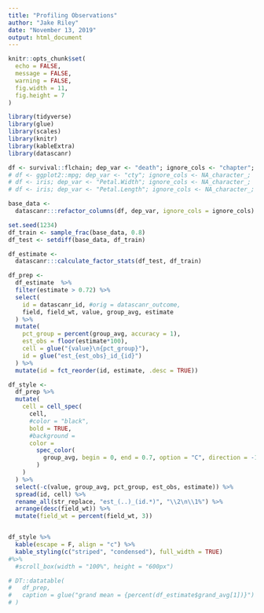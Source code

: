 ```yaml
---
title: "Profiling Observations"
author: "Jake Riley"
date: "November 13, 2019"
output: html_document
---
```


<style type="text/css">
div.main-container {
  max-width: 100%;
  margin-left: auto;
  margin-right: auto;
}
</style>

```r
knitr::opts_chunk$set(
  echo = FALSE, 
  message = FALSE, 
  warning = FALSE,
  fig.width = 11,
  fig.height = 7
)
```

```r
library(tidyverse)
library(glue)
library(scales)
library(knitr)
library(kableExtra)
library(datascanr)

df <- survival::flchain; dep_var <- "death"; ignore_cols <- "chapter";
# df <- ggplot2::mpg; dep_var <- "cty"; ignore_cols <- NA_character_;
# df <- iris; dep_var <- "Petal.Width"; ignore_cols <- NA_character_;
# df <- iris; dep_var <- "Petal.Length"; ignore_cols <- NA_character_;

base_data <- 
  datascanr:::refactor_columns(df, dep_var, ignore_cols = ignore_cols)

set.seed(1234)
df_train <- sample_frac(base_data, 0.8)
df_test <- setdiff(base_data, df_train)

df_estimate <-
  datascanr:::calculate_factor_stats(df_test, df_train)
```

```r
df_prep <-
  df_estimate  %>% 
  filter(estimate > 0.72) %>%
  select(
    id = datascanr_id, #orig = datascanr_outcome, 
    field, field_wt, value, group_avg, estimate
  ) %>% 
  mutate(
    pct_group = percent(group_avg, accuracy = 1),
    est_obs = floor(estimate*100),
    cell = glue("{value}\n{pct_group}"),
    id = glue("est_{est_obs}_id_{id}")
  ) %>% 
  mutate(id = fct_reorder(id, estimate, .desc = TRUE))

df_style <-
  df_prep %>% 
  mutate(
    cell = cell_spec(
      cell,
      #color = "black", 
      bold = TRUE,
      #background =
      color = 
        spec_color(
          group_avg, begin = 0, end = 0.7, option = "C", direction = -1#, alpha = 0.3
        )
    )
  ) %>% 
  select(-c(value, group_avg, pct_group, est_obs, estimate)) %>% 
  spread(id, cell) %>% 
  rename_all(str_replace, "est_(..)_(id.*)", "\\2\n\\1%") %>% 
  arrange(desc(field_wt)) %>% 
  mutate(field_wt = percent(field_wt, 3))


df_style %>% 
  kable(escape = F, align = "c") %>%
  kable_styling(c("striped", "condensed"), full_width = TRUE)
#%>%
  #scroll_box(width = "100%", height = "600px")

# DT::datatable(
#   df_prep, 
#   caption = glue("grand mean = {percent(df_estimate$grand_avg[1])}")
# )

```
  

